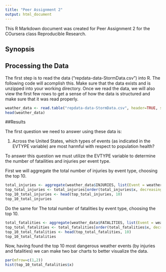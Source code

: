 ```yaml
---
title: "Peer Assignment 2"
output: html_document
---
```


This R Markdown document was created for Peer Assignment 2 for the COursera class Reproducible Research.


## Synopsis



## Processing the Data

The first step is to read the data ("repdata-data-StormData.csv") into R. The following code will acomplish this. Make sure that the data exists and is unzipped into your working directory. Once we read the data, we will also view the first few rows to get a sense of how the data is structured and make sure that it was read properly.

```r
weather_data <- read.table("repdata-data-StormData.csv", header=TRUE, sep=",")
head(weather_data)
```

##Results

The first question we need to answer using these data is:

1. Across the United States, which types of events (as indicated in the EVTYPE variable) are most harmful with respect to population health?

To answer this question we must utilize the EVTYPE variable to determine the number of fatailities and injuries per event type.

First we will aggregate the total number of injuries by event type, choosing the top 10.

```r
total_injuries <- aggregate(weather_data$INJURIES, list(Event = weather_data$EVTYPE), sum)
top_total_injuries <- total_injuries[order(total_injuries$x, decreasing=TRUE), ]
top_10_total_injuries <- head(top_total_injuries, 10)
top_10_total_injuries
```

Do the same for The total number of fatalities by event type, choosing the top 10. 

```r
total_fatalities <- aggregate(weather_data$FATALITIES, list(Event = weather_data$EVTYPE), sum)
top_total_fatalities <- total_fatalities[order(total_fatalities$x, decreasing=TRUE), ]
top_10_total_fatalities <- head(top_total_fatalities, 10)
top_10_total_fatalities
```

Now, having found the top 10 most dangerous weather events (by injuries and fatalities) we can make two bar charts to better visualize the data.

```r
par(mfrow=c(1,2))
hist(top_10_total_fatalities$x)
```